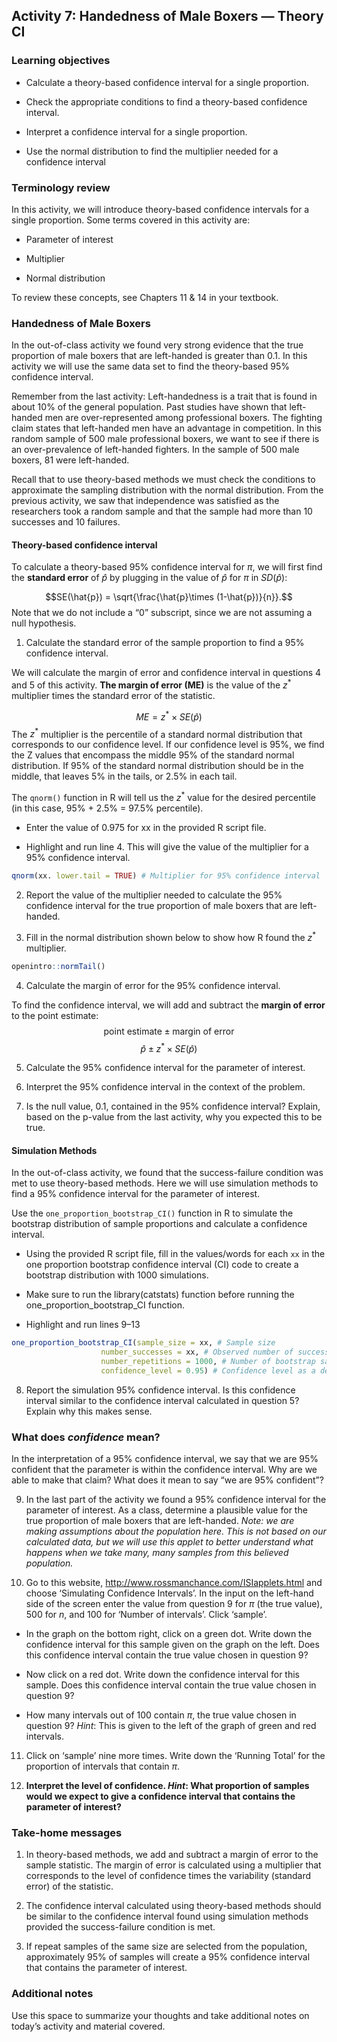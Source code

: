 ## Activity 7:  Handedness of Male Boxers --- Theory CI

\setstretch{1}

### Learning objectives

* Calculate a theory-based confidence interval for a single proportion.

* Check the appropriate conditions to find a theory-based confidence interval.

* Interpret a confidence interval for a single proportion.

* Use the normal distribution to find the multiplier needed for a confidence interval

### Terminology review

In this activity, we will introduce theory-based confidence intervals for a single proportion. Some terms covered in this activity are:

* Parameter of interest

* Multiplier

* Normal distribution

To review these concepts, see Chapters 11 & 14 in your textbook.

### Handedness of Male Boxers

In the out-of-class activity we found very strong evidence that the true proportion of male boxers that are left-handed is greater than 0.1.  In this activity we will use the same data set to find the theory-based 95\% confidence interval.

Remember from the last activity: Left-handedness is a trait that is found in about 10\% of the general population. Past studies have shown that left-handed men are over-represented among professional boxers. The fighting claim states that left-handed men have an advantage in competition.  In this random sample of 500 male professional boxers, we want to see if there is an over-prevalence of left-handed fighters.  In the sample of 500 male boxers, 81 were left-handed.

Recall that to use theory-based methods we must check the conditions to approximate the sampling distribution with the normal distribution.  From the previous activity, we saw that independence was satisfied as the researchers took a random sample and that the sample had more than 10 successes and 10 failures.

#### Theory-based confidence interval {-}

To calculate a theory-based 95\% confidence interval for $\pi$, we will first find the **standard error** of $\hat{p}$ by plugging in the value of $\hat{p}$ for $\pi$ in $SD(\hat{p})$:

$$SE(\hat{p}) = \sqrt{\frac{\hat{p}\times (1-\hat{p})}{n}}.$$
Note that we do not include a "0" subscript, since we are not assuming a null hypothesis. 

1.  Calculate the standard error of the sample proportion to find a 95\% confidence interval.

\vspace{0.3in}
\newpage

We will calculate the margin of error and confidence interval in questions 4 and 5 of this activity. **The margin of error (ME)** is the value of the $z^*$ multiplier times the standard error of the statistic.

$$ME = z^* \times SE(\hat{p})$$
The $z^*$ multiplier is the percentile of a standard normal distribution that corresponds to our confidence level. If our confidence level is 95\%, we find the Z values that encompass the middle 95\% of the standard normal distribution.  If 95\% of the standard normal distribution should be in the middle, that leaves 5\% in the tails, or 2.5\% in each tail.  

The `qnorm()` function in R will tell us the $z^*$ value for the desired percentile (in this case, 95\% + 2.5\% = 97.5\% percentile). 

* Enter the value of 0.975 for xx in the provided R script file. 

* Highlight and run line 4. This will give the value of the multiplier for a 95\% confidence interval.

```{r, echo=TRUE, eval=FALSE}
qnorm(xx. lower.tail = TRUE) # Multiplier for 95% confidence interval
```

2. Report the value of the multiplier needed to calculate the 95\% confidence interval for the true proportion of male boxers that are left-handed.
\vspace{0.2in}

3. Fill in the normal distribution shown below to show how R found the $z^*$ multiplier.

```{r Normalcur, warning=FALSE, out.width="45%", echo = FALSE, fig.align='center', fig.cap="Standard Normal Curve"}
openintro::normTail()
``` 

4.  Calculate the margin of error for the 95\% confidence interval.
\vspace{0.6in}

To find the confidence interval, we will add and subtract the **margin of error** to the point estimate:
$$\text{point estimate}\pm\text{margin of error}$$
$$\hat{p}\pm z^* \times SE(\hat{p})$$

5.  Calculate the 95\% confidence interval for the parameter of interest.
\vspace{0.6in}

\newpage

6.  Interpret the 95\% confidence interval in the context of the problem.
\vspace{1in}

7. Is the null value, 0.1, contained in the 95\% confidence interval?  Explain, based on the p-value from the last activity, why you expected this to be true.
\vspace{0.6in}

#### Simulation Methods {-}

In the out-of-class activity, we found that the success-failure condition was met to use theory-based methods.  Here we will use simulation methods to find a 95\% confidence interval for the parameter of interest.

Use the `one_proportion_bootstrap_CI()` function in R to simulate the bootstrap distribution of sample proportions and calculate a confidence interval. 

* Using the provided R script file, fill in the values/words for each `xx` in the one proportion bootstrap confidence interval (CI) code to create a bootstrap distribution with 1000 simulations. 

* Make sure to run the library(catstats) function before running the one_proportion_bootstrap_CI function.

* Highlight and run lines 9--13

```{r, echo=TRUE, eval=FALSE}
one_proportion_bootstrap_CI(sample_size = xx, # Sample size
                    number_successes = xx, # Observed number of successes
                    number_repetitions = 1000, # Number of bootstrap samples to use
                    confidence_level = 0.95) # Confidence level as a decimal
```

8. Report the simulation 95\% confidence interval.  Is this confidence interval similar to the confidence interval calculated in question 5?  Explain why this makes sense.

\vspace{0.8in}

### What does *confidence* mean? {-}

In the interpretation of a 95\% confidence interval, we say that we are 95\% confident that the parameter is within the confidence interval.  Why are we able to make that claim?  What does it mean to say "we are 95\% confident"?

9. In the last part of the activity we found a 95\% confidence interval for the parameter of interest.  As a class, determine a plausible value for the 
true proportion of male boxers that are left-handed. *Note: we are making assumptions about the population here. This is not based on our calculated data, but we will use this applet to better understand what happens when we take many, many samples from this believed population.*

\vspace{0.2in}

10.  Go to this website, [http://www.rossmanchance.com/ISIapplets.html](http://www.rossmanchance.com/ISIapplets.html) and choose 'Simulating Confidence Intervals'.  In the input on the left-hand side of the screen enter the value from question 9 for $\pi$ (the true value), 500 for $n$, and 100 for 'Number of intervals'.  Click 'sample'.

\vspace{1mm}

* In the graph on the bottom right, click on a green dot.  Write down the confidence interval for this sample given on the graph on the left.  Does this confidence interval contain the true value chosen in question 9?

\vspace{0.4in}

* Now click on a red dot.  Write down the confidence interval for this sample.  Does this confidence interval contain the true value chosen in question 9?
\vspace{0.5in}

* How many intervals out of 100 contain $\pi$, the true value chosen in question 9? *Hint*:  This is given to the left of the graph of green and red intervals.
\vspace{0.4in}

11.  Click on 'sample' nine more times.  Write down the 'Running Total' for the proportion of intervals that contain $\pi$.

\vspace{0.5in}

12.  **Interpret the level of confidence.  *Hint*: What proportion of samples would we expect to give a confidence interval that contains the parameter of interest?**

\vspace{0.8in}


### Take-home messages

1.  In theory-based methods, we add and subtract a margin of error to the sample statistic.  The margin of error is calculated using a multiplier that corresponds to the level of confidence times the variability (standard error) of the statistic.

2. The confidence interval calculated using theory-based methods should be similar to the confidence interval found using simulation methods provided the success-failure condition is met.

<!-- 3.  A smaller sample size will increase the margin of error which results in a wider confidence interval.  -->

3. If repeat samples of the same size are selected from the population, approximately 95\% of samples will create a 95\% confidence interval that contains the parameter of interest.

### Additional notes

Use this space to summarize your thoughts and take additional notes on today's activity and material covered.


\newpage